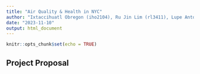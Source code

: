 ```yaml
---
title: "Air Quality & Health in NYC"
author: "Ixtaccihuatl Obregon (iho2104), Ru Jin Lim (rl3411), Lupe Antonio (ga2612), Dylan Koproski (dfk2117), Gustavo Garcia-Franceschini (geg2145)"
date: "2023-11-10"
output: html_document
---
```


```r
knitr::opts_chunk$set(echo = TRUE)
```

## Project Proposal
